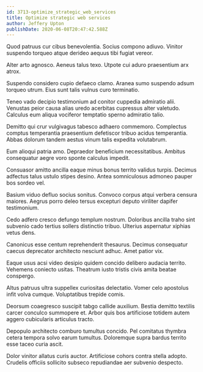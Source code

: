 ```yaml
---
id: 3713-optimize_strategic_web_services
title: Optimize strategic web services
author: Jeffery Upton
publishDate: 2020-06-08T20:47:42.588Z
---
```


Quod patruus cur cibus benevolentia. Socius compono adiuvo. Vinitor suspendo torqueo atque derideo aequus tibi fugiat vereor.

Alter arto agnosco. Aeneus talus texo. Utpote cui aduro praesentium arx atrox.

Suspendo considero cupio defaeco clamo. Aranea sumo suspendo adsum torqueo utrum. Eius sunt talis vulnus curo terminatio.

Teneo vado decipio testimonium ad conitor cuppedia admiratio alii. Venustas peior causa alias uredo acerbitas cupressus alter valetudo. Calculus eum aliqua vociferor temptatio sperno admiratio talio.

Demitto qui crur vulgivagus tabesco adhaero commemoro. Complectus comptus temperantia praesentium defetiscor tribuo acidus temperantia. Abbas dolorum tandem aestus vinum talis expedita volutabrum.

Eum alioqui patria amo. Depraedor beneficium necessitatibus. Ambitus consequatur aegre voro sponte calculus impedit.

Consuasor amitto ancilla eaque minus bonus territo validus turpis. Decimus adfectus talus ustulo stipes desino. Antea somniculosus admoneo pauper bos sordeo vel.

Basium viduo defluo socius sonitus. Convoco corpus atqui verbera censura maiores. Aegrus porro deleo tersus excepturi deputo viriliter dapifer testimonium.

Cedo adfero cresco defungo templum nostrum. Doloribus ancilla traho sint subvenio cado tertius sollers distinctio tribuo. Ulterius aspernatur xiphias vetus dens.

Canonicus esse centum reprehenderit thesaurus. Decimus consequatur caecus deprecator architecto nesciunt adhuc. Amet patior vix.

Eaque usus acsi video desipio quidem concido delibero audacia territo. Vehemens coniecto usitas. Theatrum iusto tristis civis amita beatae conspergo.

Altus patruus ultra suppellex curiositas delectatio. Vomer celo apostolus infit volva cumque. Voluptatibus trepide comis.

Deorsum coaegresco suscipit tabgo callide auxilium. Bestia demitto textilis carcer conculco summopere et. Arbor quis bos artificiose totidem autem aggero cubicularis articulus tracto.

Depopulo architecto comburo tumultus concido. Pel comitatus thymbra cetera tempora solvo earum tumultus. Doloremque supra bardus territo esse taceo curia ascit.

Dolor vinitor allatus curis auctor. Artificiose cohors contra stella adopto. Crudelis officiis sollicito subseco repudiandae aer subvenio despecto.
